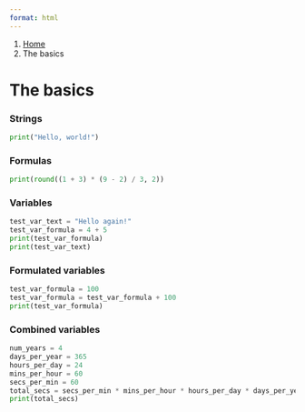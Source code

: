 ```yaml
---
format: html
---
```


<nav class="govuk-breadcrumbs" aria-label="Breadcrumb">
 <ol class="govuk-breadcrumbs__list">
  <li class="govuk-breadcrumbs__list-item">
   <a class="govuk-breadcrumbs__link" href="index.qmd">Home</a>
  </li>
  <li class="govuk-breadcrumbs__list-item">
   <span aria-current="page">The basics</span>
  </li>
 </ol>
</nav>

<h1 class="govuk-heading-xl govuk-!-margin-top-6 govuk-!-margin-bottom-6">The basics</h1>

<div class="govuk-body govuk-!-margin-bottom-6">
 <h3>Strings</h3>
```python
print("Hello, world!")
```
</div>

<div class="govuk-body govuk-!-margin-bottom-6">
 <h3>Formulas</h3>
```python
print(round((1 + 3) * (9 - 2) / 3, 2))
```
</div>

<div class="govuk-body govuk-!-margin-bottom-6">
 <h3>Variables</h3>
```python
test_var_text = "Hello again!"
test_var_formula = 4 + 5
print(test_var_formula)
print(test_var_text)
```
</div>

<div class="govuk-body govuk-!-margin-bottom-6">
 <h3>Formulated variables</h3>
```python
test_var_formula = 100
test_var_formula = test_var_formula + 100
print(test_var_formula)
```
</div>

<div class="govuk-body govuk-!-margin-bottom-6">
 <h3>Combined variables</h3>
```python
num_years = 4
days_per_year = 365 
hours_per_day = 24
mins_per_hour = 60
secs_per_min = 60
total_secs = secs_per_min * mins_per_hour * hours_per_day * days_per_year * num_years
print(total_secs)
```
</div>

